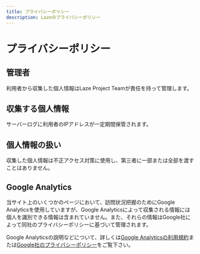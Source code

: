 ```yaml
---
title: プライバシーポリシー
description: Lazeのプライバシーポリシー
---
```


# プライバシーポリシー

## 管理者

利用者から収集した個人情報はLaze Project Teamが責任を持って管理します。

## 収集する個人情報

サーバーログに利用者のIPアドレスが一定期間保管されます。

## 個人情報の扱い

収集した個人情報は不正アクセス対策に使用し、第三者に一部または全部を渡すことはありません。

## Google Analytics

当サイト上のいくつかのページにおいて、訪問状況把握のためにGoogle Analyticsを使用していますが、Google Analyticsによって収集される情報には個人を識別できる情報は含まれていません。また、それらの情報はGoogle社によって同社のプライバシーポリシーに基づいて管理されます。

Google Analyticsの説明などについて、詳しくは[Google Analyticsの利用規約](http://www.google.com/analytics/terms/jp.html)または[Google社のプライバシーポリシー](http://www.google.com/intl/ja/policies/privacy/)をご覧下さい。
